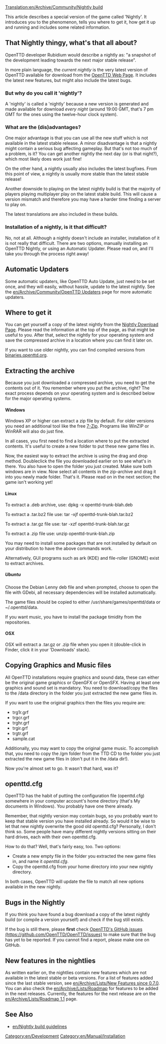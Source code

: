 [[Translation:en/Archive/Community/Nightly build]]

This article describes a special version of the game called 'Nightly'. It introduces you to the phenomenon, tells you where to get it, how get it up and running and includes some related information.

== That Nightly thingy, what's that all about? ==
OpenTTD developer Rubidium would describe a nightly as: "a snapshot of the development leading towards the next major stable release".

In more plain language, the ''current nightly'' is the very latest version of OpenTTD available for download from the [http://nightly.openttd.org/ OpenTTD Web Page]. It includes the latest new features, but might also include the latest bugs.

=== But why do you call it 'nightly'? ===
A 'nightly' is called a 'nightly' because a new version is generated and made available for download ''every night'' (around 19:00 GMT, that's 7 pm GMT for the ones using the twelve-hour clock system).

=== What are the (dis)advantages? ===
One major advantage is that you can use all the new stuff which is not available in the latest stable release. A minor disadvantage is that a nightly might contain a serious bug affecting gameplay. But that's not too much of a problem, is it? You can get another nightly the next day (or is that night?), which most likely does work just fine!

On the other hand, a nightly usually also includes the latest bugfixes. From this point of view, a nightly is usually more stable than the latest stable release!

Another downside to playing on the latest nightly build is that the majority of players playing multiplayer play on the latest stable build. This will cause a version mismatch and therefore you may have a harder time finding a server to play on.

The latest translations are also included in these builds.

=== Installation of a nightly, is it that difficult? ===
No, not at all. Although a nightly doesn't include an installer, installation of it is not really that difficult. There are two options, manually installing an OpenTTD Nightly, or using an Automatic Updater. Please read on, and I'll take you through the process right away!

== Automatic Updaters ==
Some automatic updaters, like OpenTTD Auto Update, just need to be set once, and they will easily, without hassle, update to the latest nightly. See the [[en/Archive/Community/OpenTTD Updaters]] page for more automatic updaters.

== Where to get it ==
You can get yourself a copy of the latest nightly from the [http://nightly.openttd.org/ Nightly Download Page]. Please read the information at the top of the page, as that might be useful to you. After that, select the nightly for your operating system and save the compressed archive in a location where you can find it later on.

If you want to use older nightly, you can find compiled versions from [http://binaries.openttd.org/ binaries.openttd.org].

== Extracting the archive ==
Because you just downloaded a compressed archive, you need to get the contents out of it. You remember where you put the archive, right? The exact process depends on your operating system and is described below for the major operating systems.

==== Windows ====
Windows XP or higher can extract a zip file by default. For older versions you need an additional tool like the free [http://www.7-zip.org/ 7-Zip]. Programs like WinZIP or WinRAR will also do just fine.

In all cases, you first need to find a location where to put the extracted contents. It's useful to create a new folder to put these new game files in.

Now, the easiest way to extract the archive is using the drag and drop method. Doubleclick the file you downloaded earlier on to see what's in there. You also have to open the folder you just created. Make sure both windows are in view. Now select all contents in the zip-archive and drag it into you newly made folder. That's it. Please read on in the next section; the game isn't working yet!

==== Linux ====

To extract a .deb archive, use:
dpkg -x openttd-trunk-blah.deb

To extract a .tar.bz2 file use:
tar -xjf openttd-trunk-blah.tar.bz2

To extract a .tar.gz file use:
tar -xzf openttd-trunk-blah.tar.gz

To extract a .zip file use:
unzip openttd-trunk-blah.zip

You may need to install some packages that are not installed by default on your distribution to have the above commands work.

Alternatively, GUI programs such as ark (KDE) and file-roller (GNOME) exist to extract archives.

===== Ubuntu =====
Choose the Debian Lenny deb file and when prompted, choose to open the file with GDebi, all necessary dependencies will be installed automatically.

The game files should be copied to either /usr/share/games/openttd/data or ~/.openttd/data.

If you want music, you have to install the package timidity from the repositories.

{{en/Note|If GDebi complains about not finding a dependency, try the Etch version.
Obviously this should also work with other Debian based systems.}}

==== OSX ====

OSX will extract a .tar.gz or .zip file when you open it (double-click in Finder, click it in your 'Downloads' stack).

== Copying Graphics and Music files ==
All OpenTTD installations require graphics and sound data, these can either be the original game graphics or OpenGFX or OpenSFX. Having at least one graphics and sound set is  mandatory. You need to download/copy the files to the /data directory in the folder you just extracted the new game files in.

If you want to use the original graphics then the files you require are:
* trg1r.grf
* trgcr.grf
* trghr.grf
* trgir.grf
* trgtr.grf
* sample.cat 

Additionally, you may want to copy the original game music. To accomplish that, you need to copy the /gm folder from the TTD CD to the folder you just extracted the new game files in (don't put it in the /data dir!).

Now you're almost set to go. It wasn't that hard, was it?

== openttd.cfg ==
OpenTTD has the habit of putting the configuration file (openttd.cfg) somewhere in your computer account's home directory (that's My documents in Windows). You probably have one there already.

Remember, that nightly version may contain bugs, so you probably want to keep that stable version you have installed already. So would it be wise to let that new nightly overwrite the good old openttd.cfg? Personally, I don't think so. Some people have many different nightly versions sitting on their hard drives, each with their own openttd.cfg.

How to do that? Well, that's fairly easy, too. Two options:

* Create a new empty file in the folder you extracted the new game files in, and name it ''openttd.cfg''.
* Copy the openttd.cfg from your home directory into your new nightly directory.

In both cases, OpenTTD will update the file to match all new options available in the new nightly.

==Bugs in the Nightly==
If you think you have found a bug download a copy of the latest nightly build (or compile a version yourself) and check if the bug still exists.

If the bug is still there, please '''first''' check [https://github.com/OpenTTD/OpenTTD/issues OpenTTD's GitHub issues (https://github.com/OpenTTD/OpenTTD/issues)] to make sure that the bug has yet to be reported.  If you cannot find a report, please make one on GitHub.

== New features in the nightlies ==
As written earlier on, the nightlies contain new features which are not available in the latest stable or beta versions.  For a list of features added since the last stable version, see [[en/Archive/Lists/New Features since 0.7.0]].  You can also check the [[en/Archive/Lists/Roadmap]] for features to be added in the next releases. Currently, the features for the next release are on the [[en/Archive/Lists/Roadmap 1.1]] page.

== See Also ==
* [[en/Nightly build guidelines]]

[[Category:en/Development]]
[[Category:en/Manual/Installation]]
